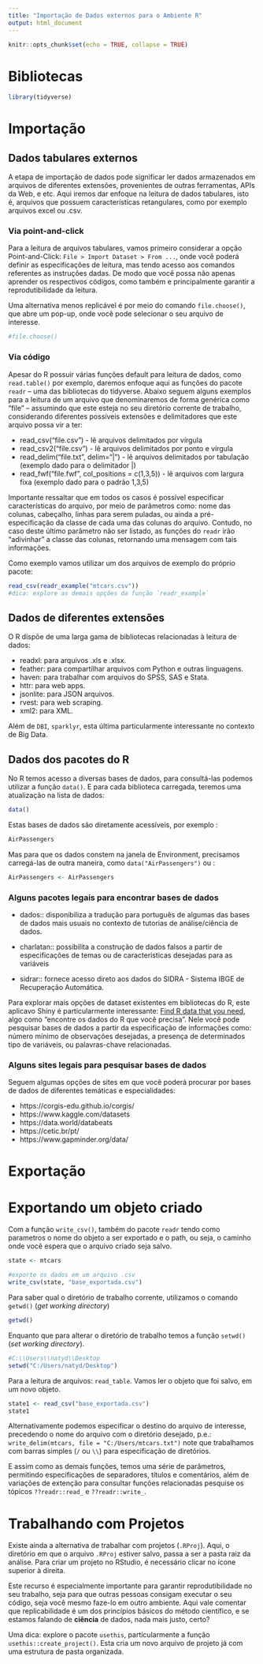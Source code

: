 ```yaml
---
title: "Importação de Dados externos para o Ambiente R"
output: html_document
---
```


```r
knitr::opts_chunk$set(echo = TRUE, collapse = TRUE)
```

# Bibliotecas

```r
library(tidyverse)
```


# Importação

## Dados tabulares externos

A etapa de importação de dados pode significar ler dados armazenados em arquivos de diferentes extensões, provenientes de outras ferramentas, APIs da Web, e etc. Aqui iremos dar enfoque na leitura de dados tabulares, isto é, arquivos que possuem características retangulares, como por exemplo arquivos excel ou .csv. 


### Via point-and-click
Para a leitura de arquivos tabulares, vamos primeiro considerar a opção Point-and-Click:
`File > Import Dataset > From ... `, onde você poderá definir as especificações de leitura, mas tendo acesso aos comandos referentes as instruções dadas. De modo que você possa não apenas aprender os respectivos códigos, como também e principalmente garantir a reprodutibilidade da leitura.  

Uma alternativa menos replicável é por meio do comando `file.choose()`, que abre um pop-up, onde você pode selecionar o seu arquivo de interesse.


```r
#file.choose()
```


### Via código
Apesar do R possuir várias funções default para leitura de dados, como `read.table()` por exemplo, daremos enfoque aqui as funções do pacote `readr` – uma das bibliotecas do tidyverse. Abaixo seguem alguns exemplos para a leitura de um arquivo que denominaremos de forma genérica como "file" – assumindo que este esteja no seu diretório corrente de trabalho, considerando diferentes possíveis extensões e delimitadores que este arquivo possa vir a ter:

* read_csv("file.csv") - lê arquivos delimitados por vírgula
* read_csv2("file.csv") - lê arquivos delimitados por ponto e vírgula
* read_delim("file.txt", delim="|") - lê arquivos delimitados por tabulação (exemplo dado para o delimitador |)
* read_fwf("file.fwf", col_positions = c(1,3,5)) - lê arquivos com largura fixa (exemplo dado para o padrão 1,3,5)

Importante ressaltar que em todos os casos é possível especificar características do arquivo, por meio de parâmetros como: nome das colunas, cabeçalho, linhas para serem puladas, ou ainda a pré-especificação da classe de cada uma das colunas do arquivo. Contudo, no caso deste último parâmetro não ser listado, as funções do `readr` irão “adivinhar” a classe das colunas, retornando uma mensagem com tais informações. 

Como exemplo vamos utilizar um dos arquivos de exemplo do próprio pacote:

```r
read_csv(readr_example("mtcars.csv"))
#dica: explore as demais opções da função `readr_example`
```

## Dados de diferentes extensões

O R dispõe de uma larga gama de bibliotecas relacionadas à leitura de dados:

- readxl: para arquivos .xls e .xlsx.
- feather: para compartilhar arquivos com Python e outras linguagens.
- haven: para trabalhar com arquivos do SPSS, SAS e Stata.
- httr: para web apps.
- jsonlite: para JSON arquivos.
- rvest: para web scraping.
- xml2: para XML.


Além de  `DBI`, `sparklyr`, esta última particularmente interessante no contexto de Big Data.



## Dados dos pacotes do R

No R temos acesso a diversas bases de dados, para consultá-las podemos utilizar a função `data()`. E para cada biblioteca carregada, teremos uma atualização na lista de dados:

```r
data()
```

Estas bases de dados são diretamente acessíveis, por exemplo :

```r
AirPassengers
```


Mas para que os dados constem na janela de Environment, precisamos carregá-las de outra maneira, como `data("AirPassengers") ` ou :

```r
AirPassengers <- AirPassengers
```


### Alguns pacotes legais para encontrar bases de dados

  - dados:: disponibiliza a tradução para português de algumas das bases de dados mais usuais no contexto de tutorias de análise/ciência de dados.

  - charlatan:: possibilita a construção de dados falsos a partir de especificações de temas ou de caracteristicas desejadas para as variáveis

  - sidrar:: fornece acesso direto aos dados do SIDRA - Sistema IBGE de Recuperação Automática.


Para explorar mais opções de dataset existentes em bibliotecas do R, este aplicavo Shiny é particularmente interessante: [Find R data that you need](https://marija-stanojcic.shinyapps.io/R_datasets/), algo como "encontre os dados do R que você precisa". Nele você pode pesquisar bases de dados a partir da especificação de informações como: número mínimo de observações desejadas, a presença de determinados tipo de variáveis, ou palavras-chave relacionadas. 


### Alguns sites legais para pesquisar bases de dados

Seguem algumas opções de sites em que você poderá procurar por bases de dados de diferentes temáticas e especialidades:

- https://corgis-edu.github.io/corgis/ 
- https://www.kaggle.com/datasets 
- https://data.world/databeats 
- https://cetic.br/pt/ 
- https://www.gapminder.org/data/




# Exportação

# Exportando um objeto criado 

Com a função `write_csv()`, também do pacote `readr` tendo como parametros o nome do objeto a ser exportado e o path, ou seja, o caminho onde você espera que o arquivo criado seja salvo. 

```r
state <- mtcars

#exporte os dados em um arquivo .csv
write_csv(state, "base_exportada.csv")
```


Para saber qual o diretório de trabalho corrente, utilizamos o comando `getwd()` (*get working directory*) 

```r
getwd()
```

Enquanto que para alterar o diretório de trabalho temos a função `setwd()` (*set working directory*).


```r
#C:\\Users\\natyd\\Desktop
setwd("C:/Users/natyd/Desktop")
```

Para a leitura de arquivos: `read_table`. Vamos ler o objeto que foi salvo, em um novo objeto.

```r
state1 <- read_csv("base_exportada.csv")
state1
```

Alternativamente podemos especificar o destino do arquivo de interesse, precedendo o nome do arquivo com o diretório desejado, p.e.: `write_delim(mtcars, file = "C:/Users/mtcars.txt")` note que trabalhamos com barras simples (`/` ou `\\`) para especificação de diretórios.

E assim como as demais funções, temos uma série de parâmetros, permitindo especificações de separadores, títulos e comentários, além de variações de extenção para consultar funções relacionadas pesquise os tópicos `??readr::read_` e `??readr::write_`.



# Trabalhando com Projetos

Existe ainda a alternativa de trabalhar com projetos (`.RProj`). Aqui, o diretório em que o arquivo `.RProj` estiver salvo, passa a ser a pasta raiz da análise. Para criar um projeto no RStudio, é necessário clicar no ícone superior à direita. 

Este recurso é especialmente importante para garantir reprodutibilidade no seu trabalho, seja para que outras pessoas consigam executar o seu código, seja você mesmo faze-lo em outro ambiente. Aqui vale comentar que replicabilidade é um dos princípios básicos do método científico, e se estamos falando de **ciência** de dados, nada mais justo, certo? 

Uma dica: explore o pacote `usethis`, particularmente a função `usethis::create_project()`. Esta cria um novo arquivo de projeto já com uma estrutura de pasta organizada. 